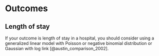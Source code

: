 # Outcomes

## Length of stay

If your outcome is length of stay in a hospital, you should consider using a generalized linear model with Poisson or negative binomial distribution or Gaussian with log link [@austin_comparison_2002].

